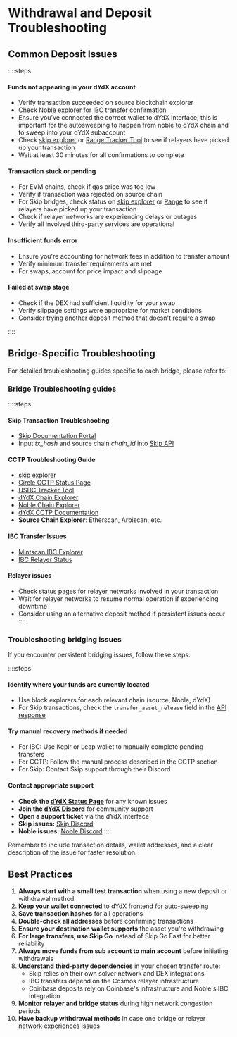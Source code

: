 
# Withdrawal and Deposit Troubleshooting

## **Common Deposit Issues**

::::steps
#### **Funds not appearing in your dYdX account**
   - Verify transaction succeeded on source blockchain explorer
   - Check Noble explorer for IBC transfer confirmation
   - Ensure you've connected the correct wallet to dYdX interface; this is important for the autosweeping to happen from noble to dYdX chain and to sweep into your dYdX subaccount
   - Check [skip explorer](https://explorer.skip.build/) or [Range Tracker Tool](https://usdc.range.org/usdc) to see if relayers have picked up your transaction
   - Wait at least 30 minutes for all confirmations to complete
#### **Transaction stuck or pending**
   - For EVM chains, check if gas price was too low
   - Verify if transaction was rejected on source chain
   - For Skip bridges, check status on [skip explorer](https://explorer.skip.build/) or [Range](https://usdc.range.org/usdc) to see if relayers have picked up your transaction
   - Check if relayer networks are experiencing delays or outages
   - Verify all involved third-party services are operational
#### **Insufficient funds error**
   - Ensure you're accounting for network fees in addition to transfer amount
   - Verify minimum transfer requirements are met
   - For swaps, account for price impact and slippage
#### **Failed at swap stage**
   - Check if the DEX had sufficient liquidity for your swap
   - Verify slippage settings were appropriate for market conditions
   - Consider trying another deposit method that doesn't require a swap

::::


## **Bridge-Specific Troubleshooting**

For detailed troubleshooting guides specific to each bridge, please refer to:

### Bridge Troubleshooting guides

::::steps
#### **Skip Transaction Troubleshooting**
   - [Skip Documentation Portal](https://docs.skip.build/go/general/transaction-support)
   - Input _tx_hash_ and source chain _chain_id_ into [Skip API](https://explorer.skip.build/)
#### **CCTP Troubleshooting Guide**
   - [skip explorer](https://explorer.skip.build/)
   - [Circle CCTP Status Page](https://status.circle.com)
   - [USDC Tracker Tool](https://usdc.range.org/usdc)
   - [dYdX Chain Explorer](https://www.mintscan.io/dydx)
   - [Noble Chain Explorer](https://www.mintscan.io/noble)
   - [dYdX CCTP Documentation](https://dydx.exchange/blog/cctp)
   - **Source Chain Explorer**: Etherscan, Arbiscan, etc.
#### **IBC Transfer Issues**
   - [Mintscan IBC Explorer](https://www.mintscan.io/ibc)
   - [IBC Relayer Status](https://ibc.range.org)
#### **Relayer issues**
   - Check status pages for relayer networks involved in your transaction
   - Wait for relayer networks to resume normal operation if experiencing downtime
   - Consider using an alternative deposit method if persistent issues occur
::::

### Troubleshooting bridging issues
If you encounter persistent bridging issues, follow these steps:

::::steps
#### **Identify where your funds are currently located**
   - Use block explorers for each relevant chain (source, Noble, dYdX)
   - For Skip transactions, check the `transfer_asset_release` field in the [API response](https://docs.skip.build/go/api-reference/prod/transaction/get-v2txstatus)
#### **Try manual recovery methods if needed**
   - For IBC: Use Keplr or Leap wallet to manually complete pending transfers
   - For CCTP: Follow the manual process described in the CCTP section
   - For Skip: Contact Skip support through their Discord
#### **Contact appropriate support**
   - **Check the [dYdX Status Page](https://status.dydx.exchange)** for any known issues
   - **Join the [dYdX Discord](https://discord.gg/dydx)** for community support
   - **Open a support ticket** via the dYdX interface
   - **Skip issues:** [Skip Discord](https://discord.gg/skip-protocol)
   - **Noble issues:** [Noble Discord](https://discord.gg/noble)
::::

Remember to include transaction details, wallet addresses, and a clear description of the issue for faster resolution.

## **Best Practices**

1. **Always start with a small test transaction** when using a new deposit or withdrawal method
2. **Keep your wallet connected** to dYdX frontend for auto-sweeping
3. **Save transaction hashes** for all operations
4. **Double-check all addresses** before confirming transactions
5. **Ensure your destination wallet supports** the asset you're withdrawing
6. **For large transfers, use Skip Go** instead of Skip Go Fast for better reliability
7. **Always move funds from sub account to main account** before initiating withdrawals
8. **Understand third-party dependencies** in your chosen transfer route:
   - Skip relies on their own solver network and DEX integrations
   - IBC transfers depend on the Cosmos relayer infrastructure
   - Coinbase deposits rely on Coinbase's infrastructure and Noble's IBC integration
9. **Monitor relayer and bridge status** during high network congestion periods
10. **Have backup withdrawal methods** in case one bridge or relayer network experiences issues
